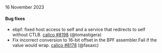 
16 November 2023

#### Bug fixes

 - ebpf: fixed host access to self and a service that redirects to self without CTLB. [calico #8198](https://github.com/projectcalico/calico/pull/8198) (@tomastigera)
 - Fix incorrect conversion to 16-bit offset in the BPF assembler.Fail if the value would wrap. [calico #8178](https://github.com/projectcalico/calico/pull/8178) (@fasaxc)
